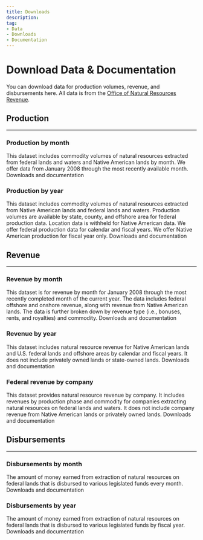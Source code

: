 ```yaml
---
title: Downloads
description: 
tag:
- Data
- Downloads
- Documentation
---
```


# Download Data & Documentation
You can download data for production volumes, revenue, and disbursements here. 
All data is from the [Office of Natural Resources Revenue](https://www.onrr.gov/).

## Production
---
### Production by month
This dataset includes commodity volumes of natural resources extracted from federal lands and waters and Native American lands by month. 
We offer data from January 2008 through the most recently available month.
<DownloadDataLink to="/downloads/federal-production-by-month/">Downloads and documentation</DownloadDataLink>

### Production by year
This dataset includes commodity volumes of natural resources extracted from Native American lands and federal lands and waters. 
Production volumes are available by state, county, and offshore area for federal production data. Location data is <GlossaryTerm>withheld</GlossaryTerm>
for Native American data. We offer federal production data for calendar and fiscal years. We offer Native American production for fiscal year only.
<DownloadDataLink to="/downloads/federal-production/">Downloads and documentation</DownloadDataLink>

## Revenue
---
### Revenue by month
This dataset is for revenue by month for January 2008 through the most recently completed month of the current year. The data includes federal 
offshore and onshore revenue, along with revenue from Native American lands. The data is further broken down by revenue type (i.e., bonuses, rents, and royalties) 
and commodity.
<DownloadDataLink to="/downloads/federal-revenue-by-month/">Downloads and documentation</DownloadDataLink>

### Revenue by year
This dataset includes natural resource revenue for Native American lands and U.S. federal lands and offshore areas by calendar and fiscal years. 
It does not include privately owned lands or state-owned lands.
<DownloadDataLink to="/downloads/federal-revenue-by-location/">Downloads and documentation</DownloadDataLink>

### Federal revenue by company
This dataset provides natural resource revenue by company. It includes revenues by production phase and commodity for companies extracting natural resources on
 federal lands and waters. It does not include company revenue from Native American lands or privately owned lands.
<DownloadDataLink to="/downloads/federal-revenue-by-company/">Downloads and documentation</DownloadDataLink>

## Disbursements
---
### Disbursements by month
The amount of money earned from extraction of natural resources on federal lands that is disbursed to various legislated funds every month.
<DownloadDataLink to="/downloads/disbursements-by-month/">Downloads and documentation</DownloadDataLink>

### Disbursements by year
The amount of money earned from extraction of natural resources on federal lands that is disbursed to various legislated funds by fiscal year.
<DownloadDataLink to="/downloads/disbursements/">Downloads and documentation</DownloadDataLink>

<ContactUs />